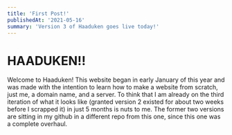 ```yaml
---
title: 'First Post!'
publishedAt: '2021-05-16'
summary: 'Version 3 of Haaduken goes live today!'
---
```



# HAADUKEN!!

Welcome to Haaduken! This website began in early January of this year and was made with the intention to learn how to make a website from scratch, just me, a domain name, and a server. To think that I am already on the third iteration of what it looks like (granted version 2 existed for about two weeks before I scrapped it) in just 5 months is nuts to me. The former two versions are sitting in my github in a different repo from this one, since this one was a complete overhaul. 